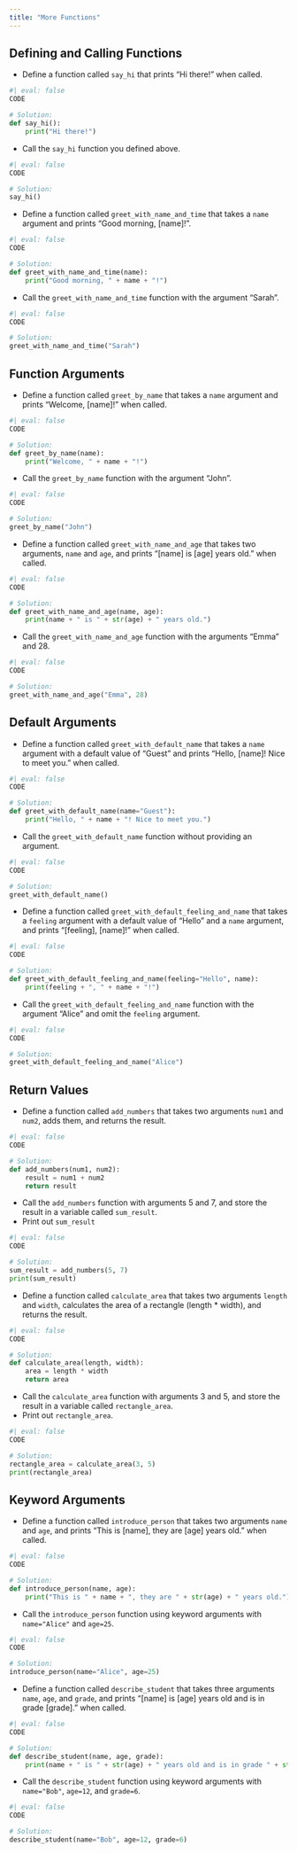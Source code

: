```yaml
---
title: "More Functions"
---
```


## Defining and Calling Functions

- Define a function called `say_hi` that prints "Hi there!" when called.

```python
#| eval: false
CODE
```

```python
# Solution:
def say_hi():
    print("Hi there!")
```

- Call the `say_hi` function you defined above.

```python
#| eval: false
CODE
```

```python
# Solution:
say_hi()
```

- Define a function called `greet_with_name_and_time` that takes a `name` argument and prints "Good morning, [name]!".

```python
#| eval: false
CODE
```

```python
# Solution:
def greet_with_name_and_time(name):
    print("Good morning, " + name + "!")
```

- Call the `greet_with_name_and_time` function with the argument "Sarah".

```python
#| eval: false
CODE
```

```python
# Solution:
greet_with_name_and_time("Sarah")
```

## Function Arguments

- Define a function called `greet_by_name` that takes a `name` argument and prints "Welcome, [name]!" when called.

```python
#| eval: false
CODE
```

```python
# Solution:
def greet_by_name(name):
    print("Welcome, " + name + "!")
```

- Call the `greet_by_name` function with the argument "John".

```python
#| eval: false
CODE
```

```python
# Solution:
greet_by_name("John")
```

- Define a function called `greet_with_name_and_age` that takes two arguments, `name` and `age`, and prints "[name] is [age] years old." when called.

```python
#| eval: false
CODE
```

```python
# Solution:
def greet_with_name_and_age(name, age):
    print(name + " is " + str(age) + " years old.")
```

- Call the `greet_with_name_and_age` function with the arguments "Emma" and 28.

```python
#| eval: false
CODE
```

```python
# Solution:
greet_with_name_and_age("Emma", 28)
```

## Default Arguments

- Define a function called `greet_with_default_name` that takes a `name` argument with a default value of "Guest" and prints "Hello, [name]! Nice to meet you." when called.

```python
#| eval: false
CODE
```

```python
# Solution:
def greet_with_default_name(name="Guest"):
    print("Hello, " + name + "! Nice to meet you.")
```

- Call the `greet_with_default_name` function without providing an argument.

```python
#| eval: false
CODE
```

```python
# Solution:
greet_with_default_name()
```

- Define a function called `greet_with_default_feeling_and_name` that takes a `feeling` argument with a default value of "Hello" and a `name` argument, and prints "[feeling], [name]!" when called.

```python
#| eval: false
CODE
```

```python
# Solution:
def greet_with_default_feeling_and_name(feeling="Hello", name):
    print(feeling + ", " + name + "!")
```

- Call the `greet_with_default_feeling_and_name` function with the argument "Alice" and omit the `feeling` argument.

```python
#| eval: false
CODE
```

```python
# Solution:
greet_with_default_feeling_and_name("Alice")
```

## Return Values

- Define a function called `add_numbers` that takes two arguments `num1` and `num2`, adds them, and returns the result.

```python
#| eval: false
CODE
```

```python
# Solution:
def add_numbers(num1, num2):
    result = num1 + num2
    return result
```

- Call the `add_numbers` function with arguments 5 and 7, and store the result in a variable called `sum_result`.
- Print out `sum_result`

```python
#| eval: false
CODE
```

```python
# Solution:
sum_result = add_numbers(5, 7)
print(sum_result)
```

- Define a function called `calculate_area` that takes two arguments `length` and `width`, calculates the area of a rectangle (length * width), and returns the result.

```python
#| eval: false
CODE
```

```python
# Solution:
def calculate_area(length, width):
    area = length * width
    return area
```

- Call the `calculate_area` function with arguments 3 and 5, and store the result in a variable called `rectangle_area`.
- Print out `rectangle_area`.

```python
#| eval: false
CODE
```

```python
# Solution:
rectangle_area = calculate_area(3, 5)
print(rectangle_area)
```

## Keyword Arguments

- Define a function called `introduce_person` that takes two arguments `name` and `age`, and prints "This is [name], they are [age] years old." when called.

```python
#| eval: false
CODE
```

```python
# Solution:
def introduce_person(name, age):
    print("This is " + name + ", they are " + str(age) + " years old.")
```

- Call the `introduce_person` function using keyword arguments with `name="Alice"` and `age=25`.

```python
#| eval: false
CODE
```

```python
# Solution:
introduce_person(name="Alice", age=25)
```

- Define a function called `describe_student` that takes three arguments `name`, `age`, and `grade`, and prints "[name] is [age] years old and is in grade [grade]." when called.

```python
#| eval: false
CODE
```

```python
# Solution:
def describe_student(name, age, grade):
    print(name + " is " + str(age) + " years old and is in grade " + str(grade) + ".")
```

- Call the `describe_student` function using keyword arguments with `name="Bob"`, `age=12`, and `grade=6`.

```python
#| eval: false
CODE
```

```python
# Solution:
describe_student(name="Bob", age=12, grade=6)
```
